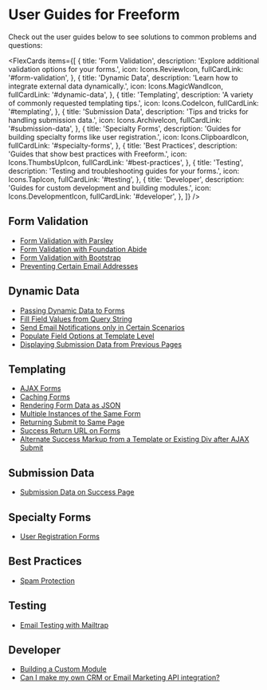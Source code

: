 

# User Guides for Freeform

Check out the user guides below to see solutions to common problems and questions:

<FlexCards
  items={[
    {
      title: 'Form Validation',
      description: 'Explore additional validation options for your forms.',
      icon: Icons.ReviewIcon,
      fullCardLink: '#form-validation',
    },
    {
      title: 'Dynamic Data',
      description: 'Learn how to integrate external data dynamically.',
      icon: Icons.MagicWandIcon,
      fullCardLink: '#dynamic-data',
    },
    {
      title: 'Templating',
      description: 'A variety of commonly requested templating tips.',
      icon: Icons.CodeIcon,
      fullCardLink: '#templating',
    },
    {
      title: 'Submission Data',
      description: 'Tips and tricks for handling submission data.',
      icon: Icons.ArchiveIcon,
      fullCardLink: '#submission-data',
    },
    {
      title: 'Specialty Forms',
      description:
        'Guides for building specialty forms like user registration.',
      icon: Icons.ClipboardIcon,
      fullCardLink: '#specialty-forms',
    },
    {
      title: 'Best Practices',
      description: 'Guides that show best practices with Freeform.',
      icon: Icons.ThumbsUpIcon,
      fullCardLink: '#best-practices',
    },
    {
      title: 'Testing',
      description: 'Testing and troubleshooting guides for your forms.',
      icon: Icons.TapIcon,
      fullCardLink: '#testing',
    },
    {
      title: 'Developer',
      description: 'Guides for custom development and building modules.',
      icon: Icons.DevelopmentIcon,
      fullCardLink: '#developer',
    },
  ]}
/>

## Form Validation

- [Form Validation with Parsley](./form-validation/form-validation-with-parsley/)
- [Form Validation with Foundation Abide](./form-validation/form-validation-with-foundation-abide/)
- [Form Validation with Bootstrap](./form-validation/form-validation-with-bootstrap/)
- [Preventing Certain Email Addresses](./form-validation/preventing-email-addresses/)

## Dynamic Data

- [Passing Dynamic Data to Forms](./dynamic-data/passing-dynamic-data-to-forms.mdx)
- [Fill Field Values from Query String](./dynamic-data/fill-field-values-from-query-string/)
- [Send Email Notifications only in Certain Scenarios](./dynamic-data/email-notifications-certain-scenarios/)
- [Populate Field Options at Template Level](./dynamic-data/populate-field-options-at-template-level/)
- [Displaying Submission Data from Previous Pages](./dynamic-data/displaying-submission-data-from-previous-pages.mdx)

## Templating

- [AJAX Forms](./templating/ajax-forms.mdx)
- [Caching Forms](./templating/caching-forms.mdx)
- [Rendering Form Data as JSON](./templating/rendering-form-data-as-json/)
- [Multiple Instances of the Same Form](./templating/multiple-instances-of-same-form.md)
- [Returning Submit to Same Page](./templating/return-same-page/)
- [Success Return URL on Forms](./templating/success-return-on-forms.mdx)
- [Alternate Success Markup from a Template or Existing Div after AJAX Submit](./templating/ajax-return-loads-success/)

## Submission Data

- [Submission Data on Success Page](./submission-data/submission-data-success/)

## Specialty Forms

- [User Registration Forms](./speciality-forms/user-registration-forms.mdx)

## Best Practices

- [Spam Protection](./best-practices/spam-protection.mdx)

## Testing

- [Email Testing with Mailtrap](./testing/email-testing-mailtrap.mdx)

## Developer

- [Building a Custom Module](./developer/building-a-custom-module.mdx)
- [Can I make my own CRM or Email Marketing API integration?](./developer/custom-integrations.mdx)
